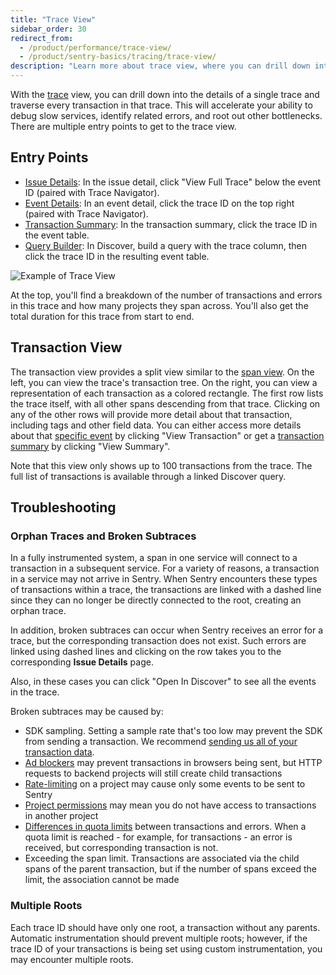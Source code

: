 ```yaml
---
title: "Trace View"
sidebar_order: 30
redirect_from:
  - /product/performance/trace-view/
  - /product/sentry-basics/tracing/trace-view/
description: "Learn more about trace view, where you can drill down into the details of a single trace, allowing you to debug slow services, identify related errors, and find other bottlenecks."
---
```


With the [trace](/product/sentry-basics/tracing/distributed-tracing) view, you can drill down into the details of a single trace and traverse every transaction in that trace. This will accelerate your ability to debug slow services, identify related errors, and root out other bottlenecks. There are multiple entry points to get to the trace view.

## Entry Points

- [Issue Details](/product/issues/issue-details/): In the issue detail, click "View Full Trace" below the event ID (paired with Trace Navigator).
- [Event Details](/product/performance/event-detail/): In an event detail, click the trace ID on the top right (paired with Trace Navigator).
- [Transaction Summary](/product/performance/transaction-summary/): In the transaction summary, click the trace ID in the event table.
- [Query Builder](/product/discover-queries/query-builder/): In Discover, build a query with the trace column, then click the trace ID in the resulting event table.

![Example of Trace View](./trace-view.png)

At the top, you'll find a breakdown of the number of transactions and errors in this trace and how many projects they span across. You'll also get the total duration for this trace from start to end.

## Transaction View

The transaction view provides a split view similar to the [span view](/product/sentry-basics/tracing/event-detail/#span-view). On the left, you can view the trace's transaction tree. On the right, you can view a representation of each transaction as a colored rectangle. The first row lists the trace itself, with all other spans descending from that trace. Clicking on any of the other rows will provide more detail about that transaction, including tags and other field data. You can either access more details about that [specific event](/product/performance/event-detail/) by clicking "View Transaction" or get a [transaction summary](/product/performance/transaction-summary/) by clicking "View Summary".

<Alert>
  Note that this view only shows up to 100 transactions from the trace. The full
  list of transactions is available through a linked Discover query.
</Alert>

## Troubleshooting

### Orphan Traces and Broken Subtraces

In a fully instrumented system, a span in one service will connect to a transaction in a subsequent service. For a variety of reasons, a transaction in a service may not arrive in Sentry. When Sentry encounters these types of transactions within a trace, the transactions are linked with a dashed line since they can no longer be directly connected to the root, creating an orphan trace.

In addition, broken subtraces can occur when Sentry receives an error for a trace, but the corresponding transaction does not exist. Such errors are linked using dashed lines and clicking on the row takes you to the corresponding **Issue Details** page.

Also, in these cases you can click "Open In Discover" to see all the events in the trace.

Broken subtraces may be caused by:

- SDK sampling. Setting a sample rate that's too low may prevent the SDK from sending a transaction. We recommend [sending us all of your transaction data](/product/performance/retention-priorities/#deciding-on-your-sdk-sample-rate).
- [Ad blockers](/platforms/javascript/troubleshooting/#dealing-with-ad-blockers) may prevent transactions in browsers being sent, but HTTP requests to backend projects will still create child transactions
- [Rate-limiting](/product/accounts/quotas/#limiting-events) on a project may cause only some events to be sent to Sentry
- [Project permissions](/product/accounts/membership/#restricting-access) may mean you do not have access to transactions in another project
- [Differences in quota limits](/product/accounts/quotas/) between transactions and errors. When a quota limit is reached - for example, for transactions - an error is received, but corresponding transaction is not.
- Exceeding the span limit. Transactions are associated via the child spans of the parent transaction, but if the number of spans exceed the limit, the association cannot be made

### Multiple Roots

Each trace ID should have only one root, a transaction without any parents. Automatic instrumentation should prevent multiple roots; however, if the trace ID of your transactions is being set using custom instrumentation, you may encounter multiple roots.
